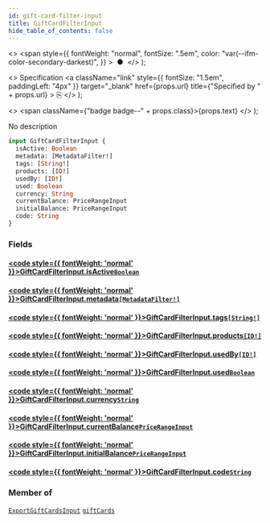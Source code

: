 ```yaml
---
id: gift-card-filter-input
title: GiftCardFilterInput
hide_table_of_contents: false
---
```


  <>
    <span
      style={{
        fontWeight: "normal",
        fontSize: ".5em",
        color: "var(--ifm-color-secondary-darkest)",
      }}
    >
      &nbsp;●&nbsp;
    </span>
  </>
);

  <>
    Specification
    <a
      className="link"
      style={{ fontSize: "1.5em", paddingLeft: "4px" }}
      target="\_blank"
      href={props.url}
      title={"Specified by " + props.url}
    >
      ⎘
    </a>
  </>
);

  <>
    <span className={"badge badge--" + props.class}>{props.text}</span>
  </>
);

No description

```graphql
input GiftCardFilterInput {
  isActive: Boolean
  metadata: [MetadataFilter!]
  tags: [String!]
  products: [ID!]
  usedBy: [ID!]
  used: Boolean
  currency: String
  currentBalance: PriceRangeInput
  initialBalance: PriceRangeInput
  code: String
}
```

### Fields

#### [<code style={{ fontWeight: 'normal' }}>GiftCardFilterInput.<b>isActive</b></code>](#)<Bullet />[`Boolean`](../../api-reference/miscellaneous/scalars/boolean) <Badge class="secondary" text="scalar"/> <Badge class="secondary" text="miscellaneous"/>

>

#### [<code style={{ fontWeight: 'normal' }}>GiftCardFilterInput.<b>metadata</b></code>](#)<Bullet />[`[MetadataFilter!]`](../../api-reference/miscellaneous/inputs/metadata-filter) <Badge class="secondary" text="list"/> <Badge class="secondary" text="input"/> <Badge class="secondary" text="miscellaneous"/>

>

#### [<code style={{ fontWeight: 'normal' }}>GiftCardFilterInput.<b>tags</b></code>](#)<Bullet />[`[String!]`](../../api-reference/miscellaneous/scalars/string) <Badge class="secondary" text="list"/> <Badge class="secondary" text="scalar"/> <Badge class="secondary" text="miscellaneous"/>

>

#### [<code style={{ fontWeight: 'normal' }}>GiftCardFilterInput.<b>products</b></code>](#)<Bullet />[`[ID!]`](../../api-reference/miscellaneous/scalars/id) <Badge class="secondary" text="list"/> <Badge class="secondary" text="scalar"/> <Badge class="secondary" text="miscellaneous"/>

>

#### [<code style={{ fontWeight: 'normal' }}>GiftCardFilterInput.<b>usedBy</b></code>](#)<Bullet />[`[ID!]`](../../api-reference/miscellaneous/scalars/id) <Badge class="secondary" text="list"/> <Badge class="secondary" text="scalar"/> <Badge class="secondary" text="miscellaneous"/>

>

#### [<code style={{ fontWeight: 'normal' }}>GiftCardFilterInput.<b>used</b></code>](#)<Bullet />[`Boolean`](../../api-reference/miscellaneous/scalars/boolean) <Badge class="secondary" text="scalar"/> <Badge class="secondary" text="miscellaneous"/>

>

#### [<code style={{ fontWeight: 'normal' }}>GiftCardFilterInput.<b>currency</b></code>](#)<Bullet />[`String`](../../api-reference/miscellaneous/scalars/string) <Badge class="secondary" text="scalar"/> <Badge class="secondary" text="miscellaneous"/>

>

#### [<code style={{ fontWeight: 'normal' }}>GiftCardFilterInput.<b>currentBalance</b></code>](#)<Bullet />[`PriceRangeInput`](../../api-reference/miscellaneous/inputs/price-range-input) <Badge class="secondary" text="input"/> <Badge class="secondary" text="miscellaneous"/>

>

#### [<code style={{ fontWeight: 'normal' }}>GiftCardFilterInput.<b>initialBalance</b></code>](#)<Bullet />[`PriceRangeInput`](../../api-reference/miscellaneous/inputs/price-range-input) <Badge class="secondary" text="input"/> <Badge class="secondary" text="miscellaneous"/>

>

#### [<code style={{ fontWeight: 'normal' }}>GiftCardFilterInput.<b>code</b></code>](#)<Bullet />[`String`](../../api-reference/miscellaneous/scalars/string) <Badge class="secondary" text="scalar"/> <Badge class="secondary" text="miscellaneous"/>

>

### Member of

[`ExportGiftCardsInput`](../../api-reference/gift-cards/inputs/export-gift-cards-input) <Badge class="secondary" text="input"/><Bullet />[`giftCards`](../../api-reference/gift-cards/queries/gift-cards) <Badge class="secondary" text="query"/>
